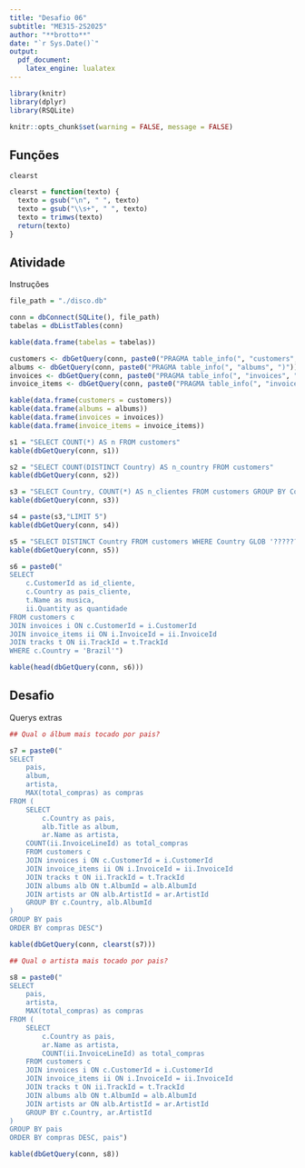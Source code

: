 ---
title: "Desafio 06"
subtitle: "ME315-2S2025"
author: "**brotto**"
date: "`r Sys.Date()`"
output:
  pdf_document:
    latex_engine: lualatex
---


```{r, include=FALSE}
library(knitr)
library(dplyr)
library(RSQLite)
```

```{r, include=FALSE}
knitr::opts_chunk$set(warning = FALSE, message = FALSE)
```

## Funções

`clearst`

```{r}
clearst = function(texto) {
  texto = gsub("\n", " ", texto)
  texto = gsub("\\s+", " ", texto)
  texto = trimws(texto)
  return(texto)
}
```

## Atividade

Instruções

```{r}
file_path = "./disco.db"
```

```{r, results='asis'}
conn = dbConnect(SQLite(), file_path)
tabelas = dbListTables(conn)
```

```{r, results='asis'}
kable(data.frame(tabelas = tabelas))
```

```{r, results='asis'}
customers <- dbGetQuery(conn, paste0("PRAGMA table_info(", "customers", ")"))$name
albums <- dbGetQuery(conn, paste0("PRAGMA table_info(", "albums", ")"))$name
invoices <- dbGetQuery(conn, paste0("PRAGMA table_info(", "invoices", ")"))$name
invoice_items <- dbGetQuery(conn, paste0("PRAGMA table_info(", "invoice_items", ")"))$name
```

```{r, results='asis'}
kable(data.frame(customers = customers))
kable(data.frame(albums = albums))
kable(data.frame(invoices = invoices))
kable(data.frame(invoice_items = invoice_items))
```

```{r, results='asis'}
s1 = "SELECT COUNT(*) AS n FROM customers"
kable(dbGetQuery(conn, s1))
```

```{r, results='asis'}
s2 = "SELECT COUNT(DISTINCT Country) AS n_country FROM customers"
kable(dbGetQuery(conn, s2))
```

```{r, results='asis'}
s3 = "SELECT Country, COUNT(*) AS n_clientes FROM customers GROUP BY Country ORDER BY n_clientes DESC"
kable(dbGetQuery(conn, s3))
```

```{r, results='asis'}
s4 = paste(s3,"LIMIT 5")
kable(dbGetQuery(conn, s4))
```

```{r, results='asis'}
s5 = "SELECT DISTINCT Country FROM customers WHERE Country GLOB '??????'"
kable(dbGetQuery(conn, s5))
```

```{r, results='asis'}
s6 = paste0("
SELECT 
    c.CustomerId as id_cliente, 
    c.Country as pais_cliente, 
    t.Name as musica, 
    ii.Quantity as quantidade 
FROM customers c 
JOIN invoices i ON c.CustomerId = i.CustomerId 
JOIN invoice_items ii ON i.InvoiceId = ii.InvoiceId 
JOIN tracks t ON ii.TrackId = t.TrackId 
WHERE c.Country = 'Brazil'")

kable(head(dbGetQuery(conn, s6)))
```

## Desafio

Querys extras

```{r, results='asis'}
## Qual o álbum mais tocado por pais?

s7 = paste0("
SELECT
    pais,
    album,
    artista,
    MAX(total_compras) as compras
FROM (
    SELECT 
        c.Country as pais,
        alb.Title as album,
        ar.Name as artista,
    COUNT(ii.InvoiceLineId) as total_compras
    FROM customers c
    JOIN invoices i ON c.CustomerId = i.CustomerId
    JOIN invoice_items ii ON i.InvoiceId = ii.InvoiceId
    JOIN tracks t ON ii.TrackId = t.TrackId
    JOIN albums alb ON t.AlbumId = alb.AlbumId
    JOIN artists ar ON alb.ArtistId = ar.ArtistId
    GROUP BY c.Country, alb.AlbumId
)
GROUP BY pais
ORDER BY compras DESC")

kable(dbGetQuery(conn, clearst(s7)))
```

```{r, results='asis'}
## Qual o artista mais tocado por pais?

s8 = paste0("
SELECT 
    pais,
    artista,
    MAX(total_compras) as compras
FROM (
    SELECT 
        c.Country as pais,
        ar.Name as artista,
        COUNT(ii.InvoiceLineId) as total_compras
    FROM customers c
    JOIN invoices i ON c.CustomerId = i.CustomerId
    JOIN invoice_items ii ON i.InvoiceId = ii.InvoiceId
    JOIN tracks t ON ii.TrackId = t.TrackId
    JOIN albums alb ON t.AlbumId = alb.AlbumId
    JOIN artists ar ON alb.ArtistId = ar.ArtistId
    GROUP BY c.Country, ar.ArtistId
)
GROUP BY pais
ORDER BY compras DESC, pais")

kable(dbGetQuery(conn, s8))
```






